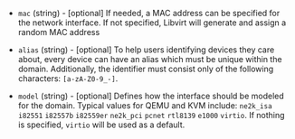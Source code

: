 <!-- Code generated from the comments of the NetworkInterface struct in builder/libvirt/network/network.go; DO NOT EDIT MANUALLY -->

- `mac` (string) - [optional] If needed, a MAC address can be specified for the network interface.
  If not specified, Libvirt will generate and assign a random MAC address

- `alias` (string) - [optional] To help users identifying devices they care about, every device can have an alias which must be unique within the domain.
  Additionally, the identifier must consist only of the following characters: `[a-zA-Z0-9_-]`.

- `model` (string) - [optional] Defines how the interface should be modeled for the domain.
  Typical values for QEMU and KVM include: `ne2k_isa` `i82551` `i82557b` `i82559er` `ne2k_pci` `pcnet` `rtl8139` `e1000` `virtio`.
  If nothing is specified, `virtio` will be used as a default.

<!-- End of code generated from the comments of the NetworkInterface struct in builder/libvirt/network/network.go; -->

